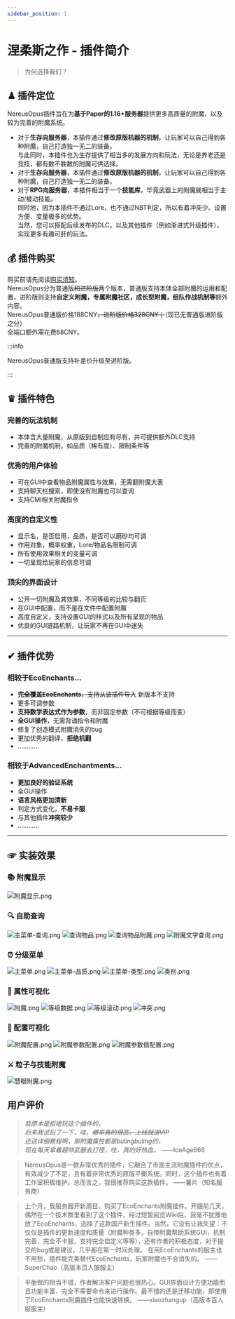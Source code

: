 ```yaml
---
sidebar_position: 1
---
```


# 涅柔斯之作 - 插件简介
> 为何选择我们？

## ♟ 插件定位
NereusOpus插件旨在为**基于Paper的1.16+服务器**提供更多高质量的附魔，以及较为完善的附魔系统。
- 对于**生存向服务器**，本插件通过**修改原版机器的机制**，让玩家可以自己得到各种附魔，自己打造独一无二的装备。
  <br/>与此同时，本插件也为生存提供了相当多的发展方向和玩法，无论是养老还是竞技，都有数不胜数的附魔可供选择。
- 对于**生存向服务器**，本插件通过**修改原版机器的机制**，让玩家可以自己得到各种附魔，自己打造独一无二的装备。
- 对于**RPG向服务器**，本插件相当于一个**技能库**，毕竟武器上的附魔就相当于主动/被动技能。
  <br/>同时地，因为本插件不通过Lore，也不通过NBT判定，所以有着冲突少、设置方便、变量极多的优势。
  <br/>当然，您可以搭配后续发布的DLC，以及其他插件（例如渐进式升级插件），实现更多有趣可肝的玩法。

## 💰 插件购买
购买前请先阅读[购买须知](/summer/buy)。<br/>
NereusOpus分为普通版~~和进阶版~~两个版本，普通版支持本体全部附魔的运用和配置，进阶版则支持**自定义附魔，专属附魔社区，成长型附魔，组队作战机制等**额外内容。<br/>
NereusOpus普通版价格188CNY~~，进阶版价格328CNY；~~（现已无普通版进阶版之分）<br/>
全端口额外需花费68CNY。

:::info

NereusOpus普通版支持补差价升级至进阶版。

:::

## ♛ 插件特色
### 完善的玩法机制
- 本体含大量附魔，从原版到自制应有尽有，并可提供额外DLC支持
- 完善的附魔机制，如品质（稀有度）、限制条件等
### 优秀的用户体验
- 可在GUI中查看物品附魔属性与效果，无需翻附魔大表
- 支持聊天栏搜索，即使没有附魔也可以查询
- 支持CMI相关附魔指令
### 高度的自定义性
- 显示名，是否启用，品质，是否可以磨砂均可调
- 作用对象，概率权重，Lore/物品名限制可调
- 所有使用效果相关的变量可调
- 一切呈现给玩家的信息可调
### 顶尖的界面设计
- 公开一切附魔及其效果，不同等级的比较与翻页
- 在GUI中配置，而不是在文件中配置附魔
- 高度自定义，支持设置GUI的样式以及所有呈现的物品
- 优良的GUI链路机制，让玩家不再在GUI中迷失
---
## ✔ 插件优势
### 相较于EcoEnchants...

- ~~**完全覆盖EcoEnchants**，支持从该插件导入~~ 新版本不支持
- 更多可调参数
- **支持数学表达式作为参数**，而非固定参数（不可根据等级而变）
- **全GUI操作**，无需背诵指令和附魔
- 修复了创造模式附魔消失的bug
- 更加优秀的翻译，**拒绝机翻**
- ............



### 相较于AdvancedEnchantments...
- **更加良好的验证系统**
- 全GUI操作
- **语言风格更加清新**
- 判定方式变化，**不易卡服**
- 与其他插件**冲突较少**
- ............
---
## ☞ 实装效果
### 📚 附魔显示
![附魔显示.png](/nereusopus/简介/附魔显示.png)
### 🔍 自助查询
![主菜单-查询.png](/nereusopus/简介/主菜单-查询.png)
![查询物品.png](/nereusopus/简介/查询物品.png)
![查询物品附魔.png](/nereusopus/简介/查询物品附魔.png)
![附魔文字查询.png](/nereusopus/简介/附魔文字查询.png)
### ⏰ 分级菜单
![主菜单.png](/nereusopus/简介/主菜单.png)
![主菜单-品质.png](/nereusopus/简介/主菜单-品质.png)
![主菜单-类型.png](/nereusopus/简介/主菜单-类型.png)
![类别.png](/nereusopus/简介/类别.png)
### 📁 属性可视化
![附魔.png](/nereusopus/简介/附魔.png)
![等级数据.png](/nereusopus/简介/等级数据.png)
![等级滚动.png](/nereusopus/简介/等级滚动.png)
![冲突.png](/nereusopus/简介/冲突.png)
### 🔧 配置可视化
![附魔配置.png](/nereusopus/简介/附魔配置.png)
![附魔参数配置.png](/nereusopus/简介/附魔参数配置.png)
![附魔参数值配置.png](/nereusopus/简介/附魔参数值配置.png)
### ⚔️ 粒子与技能附魔
![慧眼附魔.png](/nereusopus/简介/慧眼附魔.png)

## 用户评价
> *我原本是拒绝玩这个插件的，
<br/>后来我试玩了一下，哇，~~爆率真的很高，上线就送VIP~~
<br/>还送详细教程啊，那附魔属性都是bulingbuling的，
<br/>现在每天拿着超帅武器去打怪，哇，真的好热血。*
——IceAge666

> NereusOpus是一款非常优秀的插件，它融合了市面主流附魔插件的优点，有效减少了不足，且有着非常优秀的原版平衡系统。同时，这个插件也有着工作室积极维护。总而言之，我很推荐购买这款插件。
> ——薯片（知名服务商）

> 上个月，我服务器开新周目，购买了EcoEnchants附魔插件。开服前几天，偶然在一个技术群里看到了这个插件，经过短暂阅览Wiki后，我毫不犹豫地放了EcoEnchants，选择了这款国产新生插件。当然，它没有让我失望：不仅仅是插件的更新速度和质量（附魔种类多，自带附魔帮助系统GUI，机制完善，完全不卡服，支持完全自定义等等），还有作者的积极态度，对于提交的bug或是建议，几乎都在第一时间处理。
> 在用EcoEnchants的服主也不用愁，插件能完美替代EcoEnchants，玩家附魔也不会消失的。
> ——SuperChao（高版本百人服服主）

> 平衡做的相当不错，作者解决客户问题也很热心。GUI界面设计方便功能而且功能丰富，完全不需要命令来进行操作。最不错的还是迁移功能，即使用了EcoEnchants附魔插件也能快速转换。
> ——xiaozhangup（高版本百人服服主）